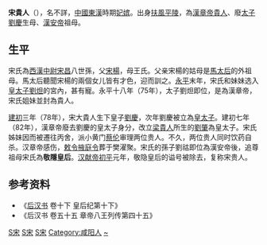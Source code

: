 '''宋貴人'''（{{bd|1世纪||82年|CatIdx=S宋}}），名不詳，[[中國|中國]][[東漢|東漢]]時期[[妃嫔|妃嫔]]。出身[[右扶風|扶風]][[平陵县_(陕西)|平陵]]，為[[漢章帝|漢章帝]][[貴人|貴人]]、廢[[储君|太子]][[刘庆_(东汉)|劉慶]]生母、[[漢安帝|漢安帝]]祖母。

== 生平 ==

宋氏為[[西漢|西漢]][[中尉_(古代官制)|中尉]][[宋昌|宋昌]]八世孫，父[[宋楊|宋楊]]，母王氏。父亲宋楊的姑母是[[明德馬皇后|馬太后]]的外祖母。馬太后聽聞宋楊的兩個女儿皆有才色，迎而訓之。[[永平_(东汉)|永平]]末年，宋氏和妹妹选入[[储君|皇太子]][[汉章帝|劉炟]]的宮內，甚有寵。永平十八年（75年），太子劉炟即位，是為漢章帝，宋氏姐妹並封為貴人。

[[建初_(东汉)|建初]]三年（78年），宋大貴人生下皇子[[刘庆_(东汉)|劉慶]]，次年劉慶被立為[[储君|皇太子]]。建初七年（82年），漢章帝廢去劉慶的皇太子身分，改立[[恭懷皇后|梁貴人]]所生的[[汉和帝|劉肇]]為皇太子。宋氏姊妹因而被遷往丙舍，派小黄门[[蔡伦|蔡伦]]审理两位贵人。不久，两位贵人同时饮药自杀。汉章帝感伤，[[詔令文書|敕令]][[掖庭令|掖庭令]]葬于樊濯聚。宋氏的孫子劉祜即位為漢安帝後，追尊祖母宋氏為'''敬隱皇后'''。[[汉献帝|汉献帝]][[初平|初平]]元年，敬隐皇后的谥号被除去，复称宋贵人。

== 参考资料 ==

*《[[后汉书|后汉书]] 卷十下 皇后纪第十下》
*《后汉书 卷五十五 章帝八王列传第四十五》

{{汉朝皇后}}

[[Category:東漢妃嬪|S宋]]
[[Category:東漢自殺人物|S宋]]
[[Category:汉朝追封皇后|S宋]]
[[Category:咸阳人|Category:咸阳人]]
[[Category:宋姓|~]]